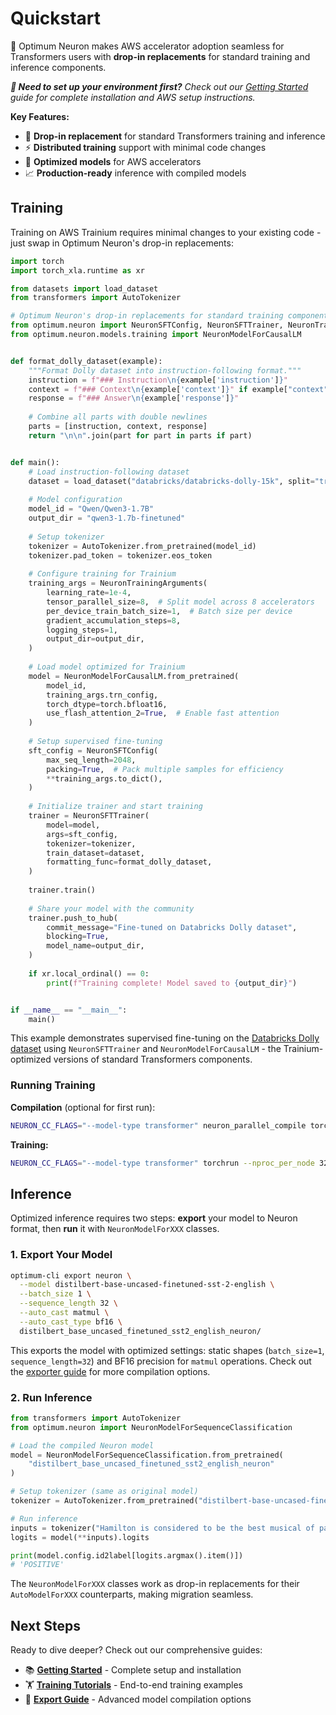 <!---
Copyright 2022 The HuggingFace Team. All rights reserved.

Licensed under the Apache License, Version 2.0 (the "License");
you may not use this file except in compliance with the License.
You may obtain a copy of the License at

    http://www.apache.org/licenses/LICENSE-2.0

Unless required by applicable law or agreed to in writing, software
distributed under the License is distributed on an "AS IS" BASIS,
WITHOUT WARRANTIES OR CONDITIONS OF ANY KIND, either express or implied.
See the License for the specific language governing permissions and
limitations under the License.
-->

# Quickstart

🤗 Optimum Neuron makes AWS accelerator adoption seamless for Transformers users with **drop-in replacements** for standard training and inference components.

***🚀 Need to set up your environment first?** Check out our [Getting Started](getting-started) guide for complete installation and AWS setup instructions.*

**Key Features:**
- 🔄 **Drop-in replacement** for standard Transformers training and inference
- ⚡ **Distributed training** support with minimal code changes  
- 🎯 **Optimized models** for AWS accelerators
- 📈 **Production-ready** inference with compiled models

## Training

Training on AWS Trainium requires minimal changes to your existing code - just swap in Optimum Neuron's drop-in replacements:

```python
import torch
import torch_xla.runtime as xr

from datasets import load_dataset
from transformers import AutoTokenizer

# Optimum Neuron's drop-in replacements for standard training components
from optimum.neuron import NeuronSFTConfig, NeuronSFTTrainer, NeuronTrainingArguments
from optimum.neuron.models.training import NeuronModelForCausalLM


def format_dolly_dataset(example):
    """Format Dolly dataset into instruction-following format."""
    instruction = f"### Instruction\n{example['instruction']}"
    context = f"### Context\n{example['context']}" if example["context"] else None
    response = f"### Answer\n{example['response']}"
    
    # Combine all parts with double newlines
    parts = [instruction, context, response]
    return "\n\n".join(part for part in parts if part)


def main():
    # Load instruction-following dataset
    dataset = load_dataset("databricks/databricks-dolly-15k", split="train")
    
    # Model configuration
    model_id = "Qwen/Qwen3-1.7B"
    output_dir = "qwen3-1.7b-finetuned"
    
    # Setup tokenizer
    tokenizer = AutoTokenizer.from_pretrained(model_id)
    tokenizer.pad_token = tokenizer.eos_token
    
    # Configure training for Trainium
    training_args = NeuronTrainingArguments(
        learning_rate=1e-4,
        tensor_parallel_size=8,  # Split model across 8 accelerators
        per_device_train_batch_size=1,  # Batch size per device
        gradient_accumulation_steps=8,
        logging_steps=1,
        output_dir=output_dir,
    )
    
    # Load model optimized for Trainium
    model = NeuronModelForCausalLM.from_pretrained(
        model_id,
        training_args.trn_config,
        torch_dtype=torch.bfloat16,
        use_flash_attention_2=True,  # Enable fast attention
    )
    
    # Setup supervised fine-tuning
    sft_config = NeuronSFTConfig(
        max_seq_length=2048,
        packing=True,  # Pack multiple samples for efficiency
        **training_args.to_dict(),
    )
    
    # Initialize trainer and start training
    trainer = NeuronSFTTrainer(
        model=model,
        args=sft_config,
        tokenizer=tokenizer,
        train_dataset=dataset,
        formatting_func=format_dolly_dataset,
    )
    
    trainer.train()
    
    # Share your model with the community
    trainer.push_to_hub(
        commit_message="Fine-tuned on Databricks Dolly dataset",
        blocking=True,
        model_name=output_dir,
    )
    
    if xr.local_ordinal() == 0:
        print(f"Training complete! Model saved to {output_dir}")


if __name__ == "__main__":
    main()
```

This example demonstrates supervised fine-tuning on the [Databricks Dolly dataset](https://huggingface.co/datasets/databricks/databricks-dolly-15k) using `NeuronSFTTrainer` and `NeuronModelForCausalLM` - the Trainium-optimized versions of standard Transformers components.

### Running Training

**Compilation** (optional for first run):
```bash
NEURON_CC_FLAGS="--model-type transformer" neuron_parallel_compile torchrun --nproc_per_node 32 sft_finetune_qwen3.py
```

**Training:**
```bash
NEURON_CC_FLAGS="--model-type transformer" torchrun --nproc_per_node 32 sft_finetune_qwen3.py
```

## Inference

Optimized inference requires two steps: **export** your model to Neuron format, then **run** it with `NeuronModelForXXX` classes.

### 1. Export Your Model

```bash
optimum-cli export neuron \
  --model distilbert-base-uncased-finetuned-sst-2-english \
  --batch_size 1 \
  --sequence_length 32 \
  --auto_cast matmul \
  --auto_cast_type bf16 \
  distilbert_base_uncased_finetuned_sst2_english_neuron/
```

This exports the model with optimized settings: static shapes (`batch_size=1`, `sequence_length=32`) and BF16 precision for `matmul` operations. Check out the [exporter guide](https://huggingface.co/docs/optimum-neuron/guides/export_model) for more compilation options.

### 2. Run Inference

```python
from transformers import AutoTokenizer
from optimum.neuron import NeuronModelForSequenceClassification

# Load the compiled Neuron model
model = NeuronModelForSequenceClassification.from_pretrained(
    "distilbert_base_uncased_finetuned_sst2_english_neuron"
)

# Setup tokenizer (same as original model)
tokenizer = AutoTokenizer.from_pretrained("distilbert-base-uncased-finetuned-sst-2-english")

# Run inference
inputs = tokenizer("Hamilton is considered to be the best musical of past years.", return_tensors="pt")
logits = model(**inputs).logits

print(model.config.id2label[logits.argmax().item()])
# 'POSITIVE'
```

The `NeuronModelForXXX` classes work as drop-in replacements for their `AutoModelForXXX` counterparts, making migration seamless.

## Next Steps

Ready to dive deeper? Check out our comprehensive guides:

- 📚 **[Getting Started](getting-started)** - Complete setup and installation
- 🏋️ **[Training Tutorials](training_tutorials/notebooks)** - End-to-end training examples
- 🔧 **[Export Guide](guides/export_model)** - Advanced model compilation options
